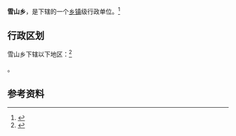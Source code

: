 {{中国乡级行政区|63/26/21/202/000}}

'''雪山乡'''，是{{PRC admin/fullname|63/26/21/202/000|3}}下辖的一个[[乡镇|乡镇]]级行政单位。<ref>{{PRC admin/ref sgc|{{PRC admin/parent|63/26/21/202/000}}}}</ref>

== 行政区划 ==

雪山乡下辖以下地区：<ref>{{PRC admin/ref sgc|63/26/21/202/000}}</ref>

{{PRC admin/children|63/26/21/202/000}}。

== 参考资料 ==

{{reflist}}

{{行政区划小作品}}
{{PRC admin/navcat|63/26/21/202/000}}